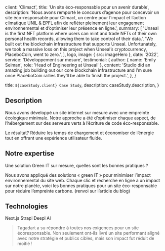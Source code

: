 
  client: 'Climact',
  title: 'Un site éco-responsable pour un avenir durable',
  description:
    'Nous avons remporté le concours d’agence pour concevoir un site éco-responsable pour Climact, un centre pour l’impact et l’action climatique UNIL & EPFL afin de refléter pleinement leur engagement environnemental et d’optimiser leur présence en ligne.',
  summary: [
    'Unseal is the first NFT platform where users can mint and trade NFTs of their own personal health records, allowing them to take control of their data.',
    'We built out the blockchain infrastructure that supports Unseal. Unfortunately, we took a massive loss on this project when Unseal’s cryptocurrency, PlaceboCoin, went to zero.',
  ],
  logo,
  image: { src: imageHero },
  date: '2022',
  service: 'Développement sur mesure',
  testimonial: {
    author: { name: 'Emily Selman', role: 'Head of Engineering at Unseal' },
    content:
      'Studio did an amazing job building out our core blockchain infrastructure and I’m sure once PlaceboCoin rallies they’ll be able to finish the project.',
  },
}

  title: `${caseStudy.client} Case Study`,
  description: caseStudy.description,
}

## Description

Nous avons développé un site internet sur mesure avec une empreinte écologique minimale. Notre approche a été d’optimiser chaque aspect, de l’hébergement sur des serveurs verts à l’écriture de code éco-responsable.

Le résultat? Réduire les temps de chargement et économiser de l’énergie tout en offrant une expérience utilisateur fluide.

## Notre expertise

Une solution Green IT sur mesure, quelles sont les bonnes pratiques ?

Nous avons appliqué des solutions « green IT » pour minimiser l’impact environnemental du site web. Chaque clic et recherche en ligne a un impact sur notre planète, voici les bonnes pratiques pour un site éco-responsable pour réduire l’empreinte carbone. (renvoi sur l’article du blog)

## Technologies

<TagList>
  <TagListItem>Next.js</TagListItem>
  <TagListItem>Strapi</TagListItem>
  <TagListItem>Deepl AI</TagListItem>
</TagList>

<Blockquote
  author={{
    name: 'Nicolas',
    role: 'Directeur exécutif, Climact by EPFL & UNIL',
  }}
  image={{ src: imageNicolas }}
>
  Tagadart a su répondre à toutes nos exigences pour un site écoresponsable. Non
  seulement ont-ils livré un site performant aligné avec notre stratégie et
  publics cibles, mais son impact fut réduit de moitié !
</Blockquote>
